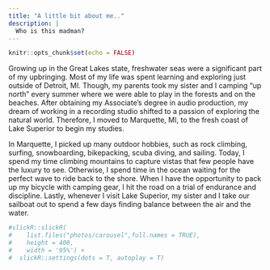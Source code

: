 ```yaml
---
title: "A little bit about me.."
description: |
  Who is this madman?
---
```


```r
knitr::opts_chunk$set(echo = FALSE)

```


Growing up in the Great Lakes state, freshwater seas were a significant part of my upbringing. Most of my life was spent learning and exploring just outside of Detroit, MI. Though, my parents took my sister and I camping "up north" every summer where we were able to play in the forests and on the beaches. After obtaining my Associate's degree in audio production, my dream of working in a recording studio shifted to a passion of exploring the natural world. Therefore, I moved to Marquette, MI, to the fresh coast of Lake Superior to begin my studies.  

In Marquette, I picked up many outdoor hobbies, such as rock climbing, surfing, snowboarding, bikepacking, scuba diving, and sailing. Today, I spend my time climbing mountains to capture vistas that few people have the luxury to see. Otherwise, I spend time in the ocean waiting for the perfect wave to ride back to the shore. When I have the opportunity to pack up my bicycle with camping gear, I hit the road on a trial of endurance and discipline. Lastly, whenever I visit Lake Superior, my sister and I take our sailboat out to spend a few days finding balance between the air and the water.  


  
```r
#slickR::slickR(
#    list.files("photos/carousel",full.names = TRUE),
#    height = 400,
#    width = '95%') +
#  slickR::settings(dots = T, autoplay = T)

```
